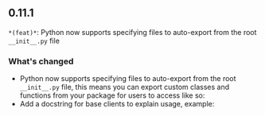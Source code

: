 ## 0.11.1
`*(feat)*`: Python now supports specifying files to auto-export from the root `__init__.py` file

### What's changed
- Python now supports specifying files to auto-export from the root `__init__.py` file, this means you can export custom classes and functions from your package for users to access like so:
- Add a docstring for base clients to explain usage, example:

